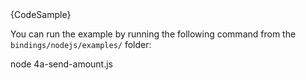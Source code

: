 
<CodeBlock className="language-typescript">
  {CodeSample}
</CodeBlock>

You can run the example by running the following command from the `bindings/nodejs/examples/` folder:

<CodeBlock className="language-bash">
    node 4a-send-amount.js
</CodeBlock>
